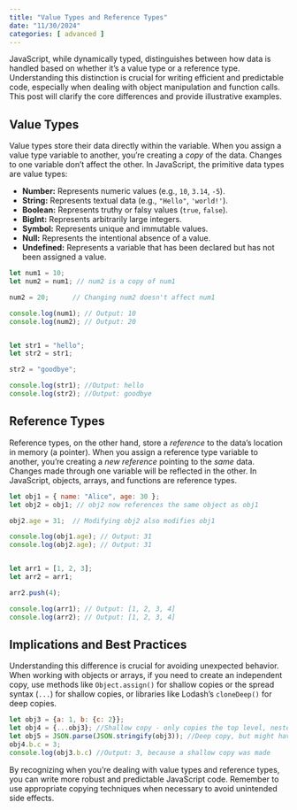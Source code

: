 ```yaml
---
title: "Value Types and Reference Types"
date: "11/30/2024"
categories: [ advanced ]
---
```


JavaScript, while dynamically typed, distinguishes between how data is handled based on whether it's a value type or a reference type.  Understanding this distinction is crucial for writing efficient and predictable code, especially when dealing with object manipulation and function calls.  This post will clarify the core differences and provide illustrative examples.

## Value Types

Value types store their data directly within the variable.  When you assign a value type variable to another, you're creating a *copy* of the data.  Changes to one variable don't affect the other.  In JavaScript, the primitive data types are value types:

* **Number:**  Represents numeric values (e.g., `10`, `3.14`, `-5`).
* **String:**  Represents textual data (e.g., `"Hello"`, `'world!'`).
* **Boolean:** Represents truthy or falsy values (`true`, `false`).
* **BigInt:** Represents arbitrarily large integers.
* **Symbol:** Represents unique and immutable values.
* **Null:** Represents the intentional absence of a value.
* **Undefined:** Represents a variable that has been declared but has not been assigned a value.


```javascript
let num1 = 10;
let num2 = num1; // num2 is a copy of num1

num2 = 20;      // Changing num2 doesn't affect num1

console.log(num1); // Output: 10
console.log(num2); // Output: 20


let str1 = "hello";
let str2 = str1;

str2 = "goodbye";

console.log(str1); //Output: hello
console.log(str2); //Output: goodbye

```

## Reference Types

Reference types, on the other hand, store a *reference* to the data's location in memory (a pointer).  When you assign a reference type variable to another, you're creating a *new reference* pointing to the *same* data.  Changes made through one variable will be reflected in the other.  In JavaScript, objects, arrays, and functions are reference types.

```javascript
let obj1 = { name: "Alice", age: 30 };
let obj2 = obj1; // obj2 now references the same object as obj1

obj2.age = 31;  // Modifying obj2 also modifies obj1

console.log(obj1.age); // Output: 31
console.log(obj2.age); // Output: 31


let arr1 = [1, 2, 3];
let arr2 = arr1;

arr2.push(4);

console.log(arr1); // Output: [1, 2, 3, 4]
console.log(arr2); // Output: [1, 2, 3, 4]
```

## Implications and Best Practices

Understanding this difference is crucial for avoiding unexpected behavior. When working with objects or arrays, if you need to create an independent copy, use methods like `Object.assign()` for shallow copies or the spread syntax (`...`) for shallow copies, or libraries like Lodash's `cloneDeep()` for deep copies.


```javascript
let obj3 = {a: 1, b: {c: 2}};
let obj4 = {...obj3}; //Shallow copy - only copies the top level, nested objects are still shared by reference.
let obj5 = JSON.parse(JSON.stringify(obj3)); //Deep copy, but might have issues with functions or dates.
obj4.b.c = 3;
console.log(obj3.b.c) //Output: 3, because a shallow copy was made

```


By recognizing when you're dealing with value types and reference types, you can write more robust and predictable JavaScript code. Remember to use appropriate copying techniques when necessary to avoid unintended side effects.

